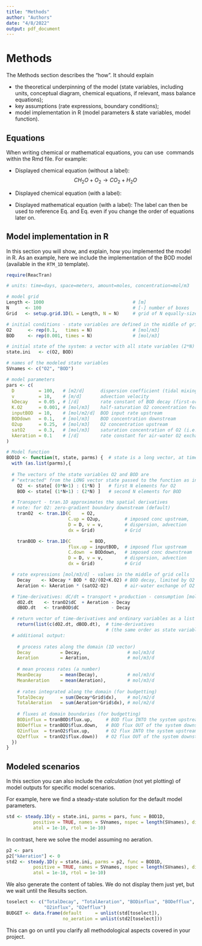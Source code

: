 ```yaml
---
title: "Methods"
author: "Authors"
date: "4/8/2022"
output: pdf_document
---
```


# Methods

The Methods section describes the "how". It should explain 

* the theoretical underpinning of the model (state variables, including units, conceptual diagram, chemical equations, if relevant, mass balance equations);
* key assumptions (rate expressions, boundary conditions);
* model implementation in R (model parameters & state variables, model function).

## Equations

When writing chemical or mathematical equations, you can use \LaTeX\ commands within the Rmd file. For example:

* Displayed chemical equation (without a label):
$$CH_2O + O_2 \rightarrow CO_2 + H_2O$$

* Displayed chemical equation (with a label):
\begin{equation}
\label{eq:miner}
CH_2O + O_2 \rightarrow CO_2 + H_2O
\end{equation}

* Displayed mathematical equation (with a label):
\begin{equation}
\label{eq1}
\frac{\partial O_2}{\partial t} = Transport(O_2) + R_{aeration} - R_{miner}
\end{equation}
The label can then be used to reference Eq. \ref{eq1} and Eq. \ref{eq:miner} even if you change the order of equations later on.

## Model implementation in R

In this section you will show, and explain, how you implemented the model in R. As an example, here we include the implementation of the BOD model (available in the ``RTM_1D`` template).

```r
require(ReacTran)

# units: time=days, space=meters, amount=moles, concentration=mol/m3

# model grid
Length <- 1000                                 # [m]
N      <- 100                                  # [-] number of boxes
Grid   <- setup.grid.1D(L = Length, N = N)     # grid of N equally-sized boxes

# initial conditions - state variables are defined in the middle of grid cells
O2      <- rep(0.1,   times = N)               # [mol/m3]
BOD     <- rep(0.001, times = N)               # [mol/m3]

# initial state of the system: a vector with all state variables (2*N)
state.ini   <- c(O2, BOD)

# names of the modeled state variables
SVnames <- c("O2", "BOD")

# model parameters
pars <- c(      
  D         = 100,   # [m2/d]      dispersion coefficient (tidal mixing)
  v         = 10,    # [m/d]       advection velocity
  kDecay    = 0.05 , # [/d]        rate constant of BOD decay (first-order process)
  K.O2      = 0.001, # [mol/m3]    half-saturation O2 concentration for BOD decay
  inputBOD  = 10,    # [mol/m2/d]  BOD input rate upstream
  BODdown   = 0.1,   # [mol/m3]    BOD concentration downstream
  O2up      = 0.25,  # [mol/m3]    O2 concentration upstream
  satO2     = 0.3,   # [mol/m3]    saturation concentration of O2 (i.e., solubility)
  kAeration = 0.1    # [/d]        rate constant for air-water O2 exchange
)

# Model function
BOD1D <- function(t, state, parms) {  # state is a long vector, at time t
  with (as.list(parms),{
    
  # The vectors of the state variables O2 and BOD are
  # "extracted" from the LONG vector state passed to the function as input.
    O2  <- state[ (0*N+1) : (1*N) ]   # first N elements for O2
    BOD <- state[ (1*N+1) : (2*N) ]   # second N elements for BOD

  # Transport - tran.1D approximates the spatial derivatives
  # note: for O2: zero-gradient boundary downstream (default)
    tranO2  <- tran.1D(C    = O2,
                       C.up = O2up,         # imposed conc upstream, 
                       D = D, v = v,        # dispersion, advection 
                       dx = Grid)           # Grid

    tranBOD <- tran.1D(C       = BOD,
                       flux.up = inputBOD,  # imposed flux upstream
                       C.down  = BODdown,   # imposed conc downstream
                       D = D, v = v,        # dispersion, advection
                       dx = Grid)           # Grid

  # rate expressions [mol/m3/d] - values in the middle of grid cells
    Decay    <- kDecay * BOD * O2/(O2+K.O2) # BOD decay, limited by O2
    Aeration <- kAeration * (satO2-O2)      # air-water exchange of O2

  # Time-derivatives: dC/dt = transport + production - consumption [mol/m3/d]
    dO2.dt    <- tranO2$dC  + Aeration - Decay 
    dBOD.dt   <- tranBOD$dC            - Decay   

  # return vector of time-derivatives and ordinary variables as a list     
    return(list(c(dO2.dt, dBOD.dt),  # time-derivatives 
                                     # (the same order as state variables!!)
  # additional output:
    
    # process rates along the domain (1D vector)
    Decay           = Decay,                 # mol/m3/d
    Aeration        = Aeration,              # mol/m3/d
    
    # mean process rates (a number)
    MeanDecay       = mean(Decay),           # mol/m3/d
    MeanAeration    = mean(Aeration),        # mol/m3/d
    
    # rates integrated along the domain (for budgetting) 
    TotalDecay      = sum(Decay*Grid$dx),    # mol/m2/d
    TotalAeration   = sum(Aeration*Grid$dx), # mol/m2/d
    
    # fluxes at domain boundaries (for budgetting)
    BODinflux = tranBOD$flux.up,     # BOD flux INTO the system upstream,     mol/m2/d
    BODefflux = tranBOD$flux.down,   # BOD flux OUT of the system downstream, mol/m2/d       
    O2influx  = tranO2$flux.up,      # O2 flux INTO the system upstream,      mol/m2/d
    O2efflux  = tranO2$flux.down))   # O2 flux OUT of the system downstream,  mol/m2/d
  })
}
```

## Modeled scenarios

In this section you can also include the *calculation* (not yet plotting) of model outputs for specific model scenarios. 

For example, here we find a steady-state solution for the default model parameters.

```r
std <- steady.1D(y = state.ini, parms = pars, func = BOD1D, 
          positive = TRUE, names = SVnames, nspec = length(SVnames), dimens = N,
          atol = 1e-10, rtol = 1e-10) 
```

In contrast, here we solve the model assuming no aeration.

```r
p2 <- pars
p2["kAeration"] <- 0
std2 <- steady.1D(y = state.ini, parms = p2, func = BOD1D, 
          positive = TRUE, names = SVnames, nspec = length(SVnames), dimens = N,
          atol = 1e-10, rtol = 1e-10)
```

We also generate the content of tables. We do not display them just yet, but we wait until the Results section.

```r
toselect <- c("TotalDecay", "TotalAeration", "BODinflux", "BODefflux",
              "O2influx", "O2efflux")
BUDGET <- data.frame(default     = unlist(std[toselect]), 
                     no_aeration = unlist(std2[toselect]))
```

This can go on until you clarify all methodological aspects covered in your project.